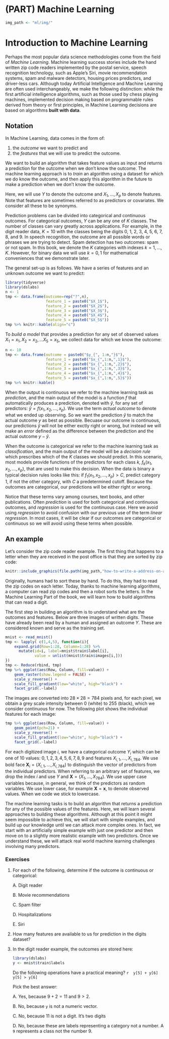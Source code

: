 # (PART) Machine Learning {-}
```r
img_path <- "ml/img/"
```

# Introduction to Machine Learning

Perhaps the most popular data science methodologies come from the field of _Machine Learning_. Machine learning success stories include the hand written zip code readers implemented by the postal service, speech recognition technology, such as Apple's Siri, movie recommendation systems, spam and malware detectors, housing prices predictors, and driver-less cars. Although today Artificial Intelligence and Machine Learning are often used interchangeably, we make the following distinction: while the first artificial intelligence algorithms, such as those used by chess playing machines, implemented decision making based on programmable rules derived from theory or first principles, in Machine Learning decisions are based on algorithms **built with data**. 

## Notation

In Machine Learning, data comes in the form of:

1. the _outcome_ we want to predict and 
2. the _features_ that we will use to predict the outcome.

We want to build an algorithm that takes feature values as input and returns a prediction for the outcome when we don't know the outcome. The machine learning approach is to _train_ an algorithm using a dataset for which we do know the outcome, and then apply this algorithm in the future to make a prediction when we don't know the outcome.

Here, we will use $Y$ to denote the outcome and $X_1, \dots, X_p$ to denote features. Note that features are sometimes referred to as predictors or covariates. We consider all these to be synonyms.

Prediction problems can be divided into categorical and continuous outcomes. For categorical outcomes, $Y$ can be any one of $K$ classes. The number of classes can vary greatly across applications.
For example, in the digit reader data, $K=10$ with the classes being the digits 0, 1, 2, 3, 4, 5, 6, 7, 8, and 9. In speech recognition, the outcome are all possible words or phrases we are trying to detect. Spam detection has two outcomes: spam or not spam. In this book, we denote the $K$ categories with indexes $k=1,\dots,K$. However, for binary data we will use $k=0,1$ for mathematical conveniences that we demonstrate later.

The general set-up is as follows. We have a series of features and an unknown outcome we want to predict:

```r
library(tidyverse)
library(dslabs)
n <- 1
tmp <- data.frame(outcome=rep("?",n), 
                  feature_1 = paste0("$X_1$"),
                  feature_2 = paste0("$X_2$"),
                  feature_3 = paste0("$X_3$"),
                  feature_4 = paste0("$X_4$"),
                  feature_5 = paste0("$X_5$"))
tmp %>% knitr::kable(align="c")
```

To _build a model_ that provides a prediction for any set of observed values $X_1=x_1, X_2=x_2, \dots X_5=x_5$, we collect data for which we know the outcome:

```r
n <- 10
tmp <- data.frame(outcome = paste0("$y_{", 1:n,"}$"), 
                  feature_1 = paste0("$x_{",1:n,",1}$"),
                  feature_2 = paste0("$x_{",1:n,",2}$"),
                  feature_3 = paste0("$x_{",1:n,",3}$"),
                  feature_4 = paste0("$x_{",1:n,",4}$"),
                  feature_5 = paste0("$x_{",1:n,",5}$"))
tmp %>% knitr::kable()
```

When the output is continuous we refer to the machine learning task as _prediction_, and the main output of the model is a function $f$ that automatically produces a prediction, denoted with $\hat{y}$, for any set of predictors: $\hat{y} = f(x_1, x_2, \dots, x_p)$.  We use the term _actual outcome_ to denote what we ended up observing. So we want the prediction $\hat{y}$ to match the actual outcome $y$ as best as possible. Becuase our outcome is continuous, our predictions $\hat{y}$ will not be either exctly right or wrong, but instead we will make an _error_ defined as the difference between the prediction and the actual outcome $y - \hat{y}$.

When the outcome is categorical we refer to the machine learning task as _classification_, and the main output of the model will be a _decision rule_ which prescribes which of the $K$ classes we should predict. In this scenario, most models provide functions of the predictors for each class $k$, $f_k(x_1, x_2, \dots, x_p)$, that are used to make this decision. When the data is binary a typical decision rules looks like this: if $f_1(x_1, x_2, \dots, x_p) > C$, predict category 1, if not the other category, with $C$ a predetermined cutoff. Because the outcomes are categorical, our predictions will be either right or wrong. 

Notice that these terms vary among courses, text books, and other publications. Often _prediction_ is used for both categorical and continuous outcomes, and _regression_ is used for the continuous case. Here we avoid using _regression_ to avoid confusion with our previous use of the term _linear regression_. In most cases, it will be clear if our outcomes are categorical or continuous so we will avoid using these terms when possible. 

## An example 

Let's consider the zip code reader example. The first thing that happens to a letter when they are received in the post office is that they are sorted by zip code:

```r
knitr::include_graphics(file.path(img_path,"how-to-write-a-address-on-an-envelope-how-to-write-the-address-on-an-envelope-write-address-on-envelope-india-finishedenvelope-x69070.png"))
```

Originally, humans had to sort these by hand. To do this, they had to read the zip codes on each letter. Today, thanks to machine learning algorithms, a computer can read zip codes and then a robot sorts the letters. In the Machine Learning Part of the book, we will learn how to build algorithms that can read a digit.

The first step in building an algorithm is to understand 
what are the outcomes and features. Below are three images of written digits. These have already been read by a human and assigned an outcome $Y$. These are considered known and serve as the training set. 

```r
mnist <- read_mnist()
tmp <- lapply( c(1,4,5), function(i){
    expand.grid(Row=1:28, Column=1:28) %>%  
      mutate(id=i, label=mnist$train$label[i],  
             value = unlist(mnist$train$images[i,])) 
})
tmp <- Reduce(rbind, tmp)
tmp %>% ggplot(aes(Row, Column, fill=value)) + 
    geom_raster(show.legend = FALSE) + 
    scale_y_reverse() +
    scale_fill_gradient(low="white", high="black") +
    facet_grid(.~label)
```

The images are converted into $28 \times 28 = 784$ pixels and, for each pixel, we obtain a grey scale intensity between 0 (white) to 255 (black), which we consider continuous for now. The following plot shows the individual features for each image:

```r
tmp %>% ggplot(aes(Row, Column, fill=value)) + 
    geom_point(pch=21) + 
    scale_y_reverse() +
    scale_fill_gradient(low="white", high="black") +
    facet_grid(.~label)
```

For each digitized image $i$, we have a categorical outcome $Y_i$ which can be one of 10 values: $0,1,2,3,4,5,6,7,8,9$ and features $X_{i,1}, \dots, X_{i,784}$. We use bold face $\mathbf{X}_i = (X_{i,1}, \dots, X_{i,784})$ to distinguish the vector of predictors from the individual predictors. When referring to an arbitrary set of features, we drop the index $i$ and use $Y$ and $\mathbf{X} = (X_{1}, \dots, X_{784})$. We use upper case variables because, in general, we think of the predictors as random variables. We use lower case, for example $\mathbf{X} = \mathbf{x}$, to denote observed values. When we code we stick to lowercase.

The machine learning tasks is to build an algorithm that returns a prediction for any of the possible values of the features. Here, we will learn several approaches to building these algorithms. Although at this point it might seem impossible to achieve this, we will start with simple examples, and build up our knowledge until we can attack more complex ones. In fact, we start with an artificially simple example with just one predictor and then move on to a slightly more realistic example with two predictors. Once we understand these, we will attack real world machine learning challenges involving many predictors.

### Exercises {-}


1. For each of the following, determine if the outcome is continuous or categorical:
    
    A. Digit reader
    
    B. Movie recommendations
    
    C. Spam filter
    
    D. Hospitalizations
    
    E. Siri

   
2. How many features are available to us for prediction in the digits dataset?

   
3. In the digit reader example, the outcomes are stored here:

    ```r
    library(dslabs)
    y <- mnist$train$labels
    ```
    
    Do the following operations have a practical meaning?
    ```r
    y[5] + y[6]
    y[5] > y[6]
    ```

    Pick the best answer:

    A. Yes, because $9 + 2 = 11$ and $9 > 2$.
    
    B. No, because `y` is not a numeric vector.
    
    C. No, because 11 is not a digit. It's two digits
    
    D. No, because these are labels representing a category not a number. A `9` represents a class not the number 9.

